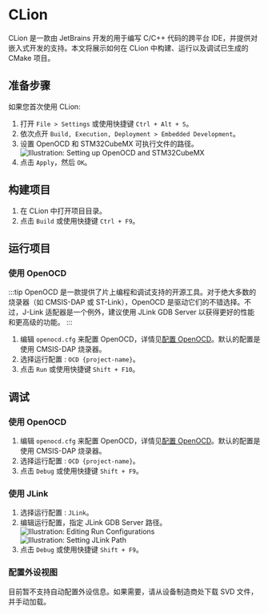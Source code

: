 # CLion
CLion 是一款由 JetBrains 开发的用于编写 C/C++ 代码的跨平台 IDE，并提供对嵌入式开发的支持。本文将展示如何在 CLion 中构建、运行以及调试已生成的 CMake 项目。

## 准备步骤
如果您首次使用 CLion:

1. 打开 `File > Settings` 或使用快捷键 `Ctrl + Alt + S`。
2. 依次点开 `Build, Execution, Deployment > Embedded Development`。
3. 设置 OpenOCD 和 STM32CubeMX 可执行文件的路径。  
   ![Illustration: Setting up OpenOCD and STM32CubeMX](./clion/embedded-development-settings.png)
4. 点击 `Apply`，然后 `OK`。

## 构建项目
1. 在 CLion 中打开项目目录。
2. 点击 `Build` 或使用快捷键 `Ctrl + F9`。

## 运行项目
### 使用 OpenOCD
:::tip
OpenOCD 是一款提供了片上编程和调试支持的开源工具。对于绝大多数的烧录器（如 CMSIS-DAP 或 ST-Link），OpenOCD 是驱动它们的不错选择。不过，J-Link 适配器是一个例外，建议使用 JLink GDB Server 以获得更好的性能和更高级的功能。
:::

1. 编辑 `openocd.cfg` 来配置 OpenOCD，详情见[配置 OpenOCD](/docs/config-openocd)。默认的配置是使用 CMSIS-DAP 烧录器。
2. 选择运行配置 : `OCD {project-name}`。
3. 点击 `Run` 或使用快捷键 `Shift + F10`。

## 调试
### 使用 OpenOCD
1. 编辑 `openocd.cfg` 来配置 OpenOCD，详情见[配置 OpenOCD](/docs/config-openocd)。默认的配置是使用 CMSIS-DAP 烧录器。
2. 选择运行配置 : `OCD {project-name}`。
3. 点击 `Debug` 或使用快捷键 `Shift + F9`。

### 使用 JLink
1. 选择运行配置 : `JLink`。
2. 编辑运行配置，指定 JLink GDB Server 路径。  
   ![Illustration: Editing Run Configurations](./clion/edit-run-configurations.png)
   ![Illustration: Setting JLink Path](./clion/set-jlink-path.png)
3. 点击 `Debug` 或使用快捷键 `Shift + F9`。

### 配置外设视图
目前暂不支持自动配置外设信息。如果需要，请从设备制造商处下载 SVD 文件，并手动加载。
